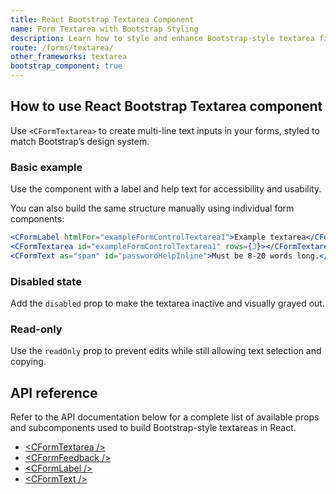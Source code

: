 ```yaml
---
title: React Bootstrap Textarea Component
name: Form Textarea with Bootstrap Styling
description: Learn how to style and enhance Bootstrap-style textarea fields in React using CoreUI components with custom sizing, disabled states, and validation feedback.
route: /forms/textarea/
other_frameworks: textarea
bootstrap_component: true
---
```


## How to use React Bootstrap Textarea component

Use `<CFormTextarea>` to create multi-line text inputs in your forms, styled to match Bootstrap’s design system.

### Basic example

Use the component with a label and help text for accessibility and usability.

<ExampleSnippet className="theme-bootstrap" component="FormTextareaExample" componentName="React Bootstrap Textarea" />

You can also build the same structure manually using individual form components:

```jsx
<CFormLabel htmlFor="exampleFormControlTextarea1">Example textarea</CFormLabel>
<CFormTextarea id="exampleFormControlTextarea1" rows={3}></CFormTextarea>
<CFormText as="span" id="passwordHelpInline">Must be 8-20 words long.</CFormText>
```

### Disabled state

Add the `disabled` prop to make the textarea inactive and visually grayed out.

<ExampleSnippet className="theme-bootstrap" component="FormTextareaDisabledExample" componentName="React Bootstrap Textarea" />

### Read-only

Use the `readOnly` prop to prevent edits while still allowing text selection and copying.

<ExampleSnippet className="theme-bootstrap" component="FormTextareaReadonlyExample" componentName="React Bootstrap Textarea" />

## API reference

Refer to the API documentation below for a complete list of available props and subcomponents used to build Bootstrap-style textareas in React.

- [&lt;CFormTextarea /&gt;](./api/#cformtextarea)
- [&lt;CFormFeedback /&gt;](./api/#cformfeedback)
- [&lt;CFormLabel /&gt;](./api/#cformlabel)
- [&lt;CFormText /&gt;](./api/#cformtext)
